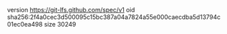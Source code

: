 version https://git-lfs.github.com/spec/v1
oid sha256:2f4a0cec3d500095c15bc387a04a7824a55e000caecdba5d13794c01ec0ea498
size 30249
